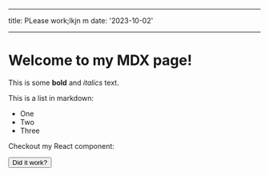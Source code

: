 
---

title: PLease work;lkjn m
date: '2023-10-02'

---

<Text>

# Welcome to my MDX page!

This is some **bold** and _italics_ text.

This is a list in markdown:

- One
- Two
- Three

Checkout my React component:

</Text>

<Box>
  <Headshot />
</Box>

<Button>Did it work?</Button>

